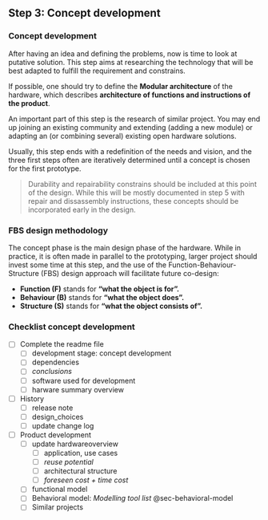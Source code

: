 ## Step 3: Concept development {.unnumbered}

### Concept development

After having an idea and defining the problems, now is time to look at putative solution.
This step aims at researching the technology that will be best adapted to fulfill the requirement and constrains.

If possible, one should try to define the **Modular architecture** of the hardware, which describes **architecture of functions and instructions of the product**.

An important part of this step is the research of similar project.
You may end up joining an existing community and extending (adding a new module) or adapting an (or combining several) existing open hardware solutions.

Usually, this step ends with a redefinition of the needs and vision, and the three first steps often are iteratively determined until a concept is chosen for the first prototype.

> Durability and repairability constrains should be included at this point of the design.
> While this will be mostly documented in step 5 with repair and dissassembly instructions, these concepts should be incorporated early in the design.

### FBS design methodology

The concept phase is the main design phase of the hardware.
While in practice, it is often made in parallel to the prototyping, larger project should invest some time at this step, and the use of the Function-Behaviour-Structure (FBS) design approach will facilitate future co-design:

-   **Function (F)** stands for **“what the object is for”.**
-   **Behaviour (B)** stands for **“what the object does”.**
-   **Structure (S)** stands for **“what the object consists of”.**

### Checklist concept development

-   [ ] Complete the readme file
    -   [ ] development stage: concept development
    -   [ ] dependencies
    -   [ ] *conclusions*
    -   [ ] software used for development
    -   [ ] harware summary overview
-   [ ] History
    -   [ ] release note
    -   [ ] design_choices
    -   [ ] update change log
-   [ ] Product development
    -   [ ] update hardwareoverview
        -   [ ] application, use cases
        -   [ ] *reuse potential*
        -   [ ] architectural structure
        -   [ ] *foreseen cost + time cost*
    -   [ ] functional model
    -   [ ] Behavioral model: *Modelling tool list* @sec-behavioral-model
    -   [ ] Similar projects
